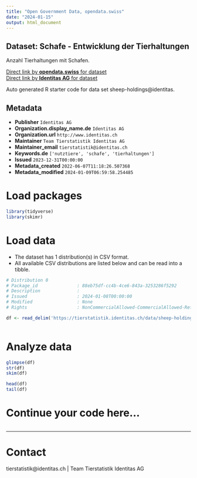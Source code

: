 ```yaml
---
title: "Open Government Data, opendata.swiss"
date: "2024-01-15"
output: html_document
---
```


## Dataset: Schafe - Entwicklung der Tierhaltungen

Anzahl Tierhaltungen mit Schafen. 

[Direct link by **opendata.swiss** for dataset](https://opendata.swiss/de/dataset/schafe-entwicklung-der-tierhaltungen)<br>
[Direct link by **Identitas AG** for dataset](https://tierstatistik.identitas.ch/)

Auto generated R starter code for data set sheep-holdings@identitas.

## Metadata

- **Publisher** `Identitas AG`
- **Organization.display_name.de** `Identitas AG`
- **Organization.url** `http://www.identitas.ch`
- **Maintainer** `Team Tierstatistik Identitas AG`
- **Maintainer_email** `tierstatistik@identitas.ch`
- **Keywords.de** `['nutztiere', 'schafe', 'tierhaltungen']`
- **Issued** `2023-12-31T00:00:00`
- **Metadata_created** `2022-06-07T11:18:26.507368`
- **Metadata_modified** `2024-01-09T06:59:58.254485`


# Load packages

```r

library(tidyverse)
library(skimr)

```

# Load data

-   The dataset has 1 distribution(s) in CSV format.
-   All available CSV distributions are listed below and can be read into a tibble.

```r

# Distribution 0
# Package_id               : 88eb75df-cc4b-4ce6-843a-3253286f5292
# Description              : 
# Issued                   : 2024-01-08T00:00:00
# Modified                 : None
# Rights                   : NonCommercialAllowed-CommercialAllowed-ReferenceRequired

df <- read_delim('https://tierstatistik.identitas.ch/data/sheep-holdings.csv')



```

# Analyze data

```r

glimpse(df)
str(df)
skim(df)

head(df)
tail(df)

```

# Continue your code here...

```r

```

------------------------------------------------------------------------

# Contact

tierstatistik@identitas.ch | Team Tierstatistik Identitas AG
